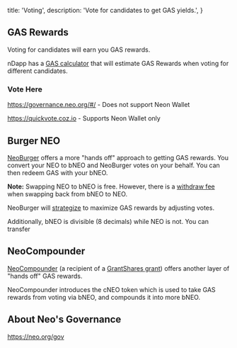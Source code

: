  title: 'Voting',
  description: 'Vote for candidates to get GAS yields.',
}

## GAS Rewards

Voting for candidates will earn you GAS rewards.

nDapp has a [GAS calculator](https://ndapp.org/gas-calculator) that will estimate GAS Rewards when voting for different candidates.

### Vote Here

https://governance.neo.org/#/ - Does not support Neon Wallet

https://quickvote.coz.io - Supports Neon Wallet only

## Burger NEO

[NeoBurger](https://neoburger.io) offers a more "hands off" approach to getting GAS rewards.
You convert your NEO to bNEO and NeoBurger votes on your behalf. You can then redeem GAS with your bNEO.

**Note:** Swapping NEO to bNEO is free. However, there is a [withdraw fee](https://neoburger.github.io) when swapping back from bNEO to NEO.

NeoBurger will [strategize](https://neoburger.github.io/strategy) to maximize GAS rewards by adjusting votes.

Additionally, bNEO is divisible (8 decimals) while NEO is not. You can transfer

## NeoCompounder

[NeoCompounder](https://neocompounder.com) (a recipient of a [GrantShares grant](/grants)) offers another layer of "hands off" GAS rewards.

NeoCompounder introduces the cNEO token which is used to take GAS rewards from voting via bNEO, and compounds it into more bNEO.

## About Neo's Governance

https://neo.org/gov
